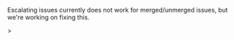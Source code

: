 <Alert>

Escalating issues currently does not work for merged/unmerged issues, but we're working on fixing this.

</Alert>>

